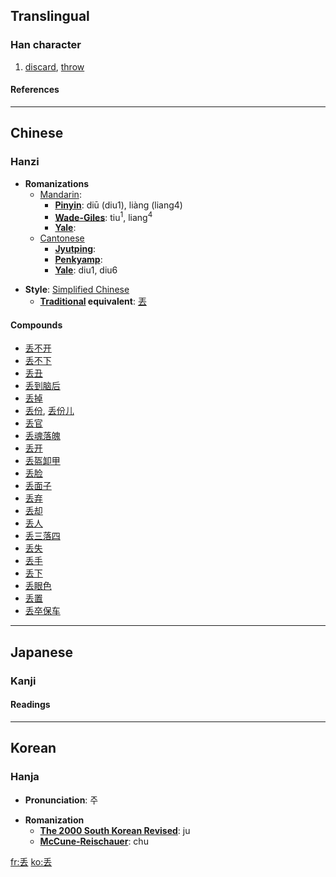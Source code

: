 {{see|丟}}<!-- may be replaced by zh-forms -->

==Translingual==
===Han character===
{{Han char|rad=丿|as=05|sn=6|four=|canj=竹土戈 (HGI)}}
# [[discard]], [[throw]]
====References====
{{Han ref|kx=0078.101|hdz=10386.030|uh=4E22|ud=20002}}

----
==Chinese==
===Hanzi===


* '''Romanizations'''
** [[Mandarin]]:
*** '''[[Pinyin]]''': diū (diu1), liàng (liang4)
*** '''[[Wade-Giles]]''': tiu<sup>1</sup>, liang<sup>4</sup>
*** '''[[Yale]]''': 
**[[Cantonese]]
***'''[[Jyutping]]''':
***'''[[Penkyamp]]''': 
***'''[[Yale]]''': diu1, diu6

* '''Style''': [[Simplified Chinese]] 
** '''[[Traditional Chinese|Traditional]] equivalent''': [[丟]]

====Compounds====
*[[丢不开]]
*[[丢不下]]
*[[丢丑]]
*[[丢到脑后]]
*[[丢掉]]
*[[丢份]], [[丢份儿]]
*[[丢官]]
*[[丢魂落魄]]
*[[丢开]]
*[[丢盔卸甲]]
*[[丢脸]]
*[[丢面子]]
*[[丢弃]]
*[[丢却]]
*[[丢人]]
*[[丢三落四]]
*[[丢失]]
*[[丢手]]
*[[丢下]]
*[[丢眼色]]
*[[丢置]]
*[[丢卒保车]]


----
==Japanese==
===Kanji===


{{ja-kanji|grade=|rs=丿05}}
====Readings====
{{ja-readings|on=[[ちゅう]] (chū), [[ちゅ]] (chu)|kun=[[さる]] (saru), [[なげうつ]] (nageutsu)}}


----
==Korean==
===Hanja===

* '''Pronunciation''': 주

* '''Romanization'''
** '''[[The 2000 South Korean Revised Romanization|The 2000 South Korean Revised]]''': ju
** '''[[McCune-Reischauer]]''': chu


[[fr:丢]]
[[ko:丢]]